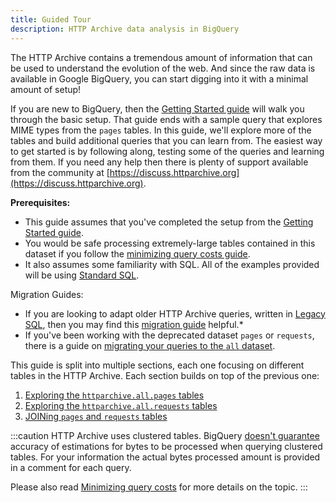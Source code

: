 ```yaml
---
title: Guided Tour
description: HTTP Archive data analysis in BigQuery
---
```



The HTTP Archive contains a tremendous amount of information that can be used to understand the evolution of the web. And since the raw data is available in Google BigQuery, you can start digging into it with a minimal amount of setup!

If you are new to BigQuery, then the [Getting Started guide](../getting-started/) will walk you through the basic setup. That guide ends with a sample query that explores MIME types from the `pages` tables. In this guide, we'll explore more of the tables and build additional queries that you can learn from. The easiest way to get started is by following along, testing some of the queries and learning from them. If you need any help then there is plenty of support available from the community at [https://discuss.httparchive.org](https://discuss.httparchive.org).

**Prerequisites:**

- This guide assumes that you've completed the setup from the [Getting Started guide](../getting-started/).
- You would be safe processing extremely-large tables contained in this dataset if you follow the [minimizing query costs guide](/guides/minimizing-costs/).
- It also assumes some familiarity with SQL. All of the examples provided will be using [Standard SQL](https://cloud.google.com/bigquery/docs/reference/standard-sql/).

Migration Guides:

- If you are looking to adapt older HTTP Archive queries, written in [Legacy SQL](https://cloud.google.com/bigquery/docs/reference/legacy-sql), then you may find this [migration guide](https://cloud.google.com/bigquery/docs/reference/standard-sql/migrating-from-legacy-sql) helpful.*
- If you've been working with the deprecated dataset `pages` or `requests`, there is a guide on [migrating your queries to the `all` dataset](/guides/migrating-to-all-dataset/).

This guide is split into multiple sections, each one focusing on different tables in the HTTP Archive. Each section builds on top of the previous one:

1. [Exploring the `httparchive.all.pages` tables](https://colab.research.google.com/github/rviscomi/har.fyi/blob/main/workbooks/exploring_httparchive-all-pages_tables.ipynb)
2. [Exploring the `httparchive.all.requests` tables](https://colab.research.google.com/github/rviscomi/har.fyi/blob/main/workbooks/exploring_httparchive-all-requests_tables.ipynb)
3. [JOINing `pages` and `requests` tables](https://colab.research.google.com/github/rviscomi/har.fyi/blob/main/workbooks/exploring_pages_and_requests_tables_joined.ipynb)

:::caution
HTTP Archive uses clustered tables. BigQuery [doesn't guarantee](https://cloud.google.com/bigquery/docs/clustered-tables#clustered_table_pricing:~:text=BigQuery%20might%20not%20be%20able%20to%20accurately%20estimate%20the%20bytes%20to%20be%20processed) accuracy of estimations for bytes to be processed when querying clustered tables. For your information the actual bytes processed amount is provided in a comment for each query.

Please also read [Minimizing query costs](../minimizing-costs/) for more details on the topic.
:::
